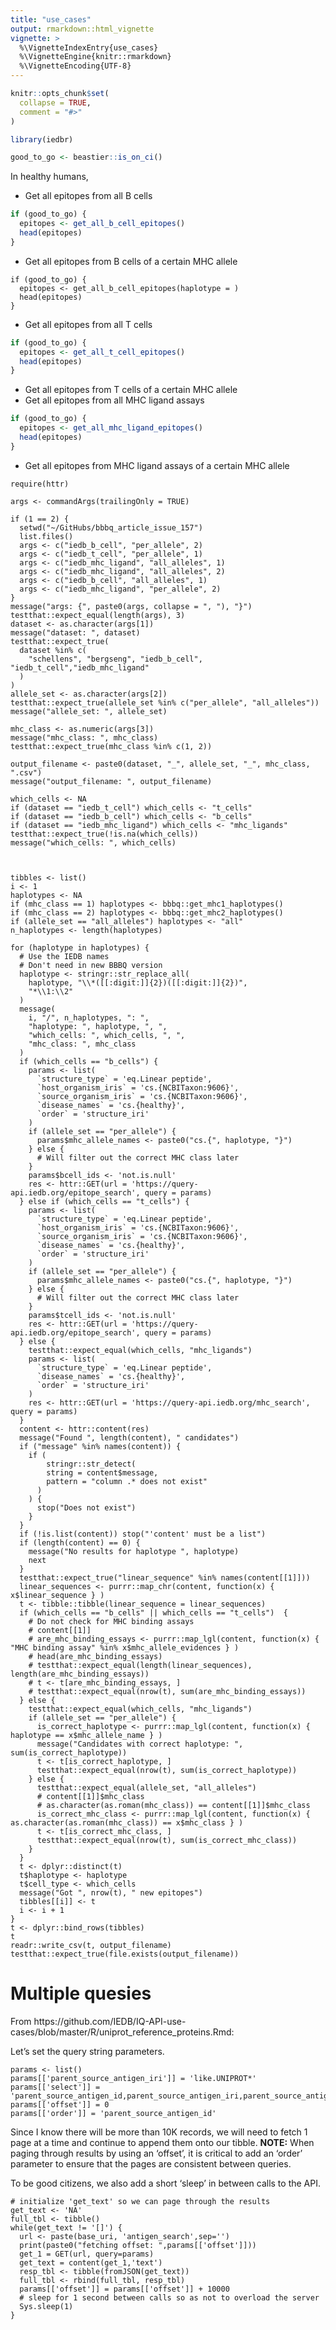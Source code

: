 ```yaml
---
title: "use_cases"
output: rmarkdown::html_vignette
vignette: >
  %\VignetteIndexEntry{use_cases}
  %\VignetteEngine{knitr::rmarkdown}
  %\VignetteEncoding{UTF-8}
---
```


```r
knitr::opts_chunk$set(
  collapse = TRUE,
  comment = "#>"
)
```

```r
library(iedbr)
```

```r
good_to_go <- beastier::is_on_ci()
```



In healthy humans, 

 * Get all epitopes from all B cells

```r
if (good_to_go) {
  epitopes <- get_all_b_cell_epitopes() 
  head(epitopes)
}
```

 * Get all epitopes from B cells of a certain MHC allele

```
if (good_to_go) {
  epitopes <- get_all_b_cell_epitopes(haplotype = ) 
  head(epitopes)
}
```

 * Get all epitopes from all T cells
 
```r
if (good_to_go) {
  epitopes <- get_all_t_cell_epitopes() 
  head(epitopes)
}
```

 * Get all epitopes from T cells of a certain MHC allele
 * Get all epitopes from all MHC ligand assays

```r
if (good_to_go) {
  epitopes <- get_all_mhc_ligand_epitopes() 
  head(epitopes)
}
```

 * Get all epitopes from MHC ligand assays of a certain MHC allele

```
require(httr)

args <- commandArgs(trailingOnly = TRUE)

if (1 == 2) {
  setwd("~/GitHubs/bbbq_article_issue_157")
  list.files()
  args <- c("iedb_b_cell", "per_allele", 2)
  args <- c("iedb_t_cell", "per_allele", 1)
  args <- c("iedb_mhc_ligand", "all_alleles", 1)
  args <- c("iedb_mhc_ligand", "all_alleles", 2)
  args <- c("iedb_b_cell", "all_alleles", 1)
  args <- c("iedb_mhc_ligand", "per_allele", 2)
}
message("args: {", paste0(args, collapse = ", "), "}")
testthat::expect_equal(length(args), 3)
dataset <- as.character(args[1])
message("dataset: ", dataset)
testthat::expect_true(
  dataset %in% c(
    "schellens", "bergseng", "iedb_b_cell", "iedb_t_cell","iedb_mhc_ligand"
  )
)
allele_set <- as.character(args[2])
testthat::expect_true(allele_set %in% c("per_allele", "all_alleles"))
message("allele_set: ", allele_set)

mhc_class <- as.numeric(args[3])
message("mhc_class: ", mhc_class)
testthat::expect_true(mhc_class %in% c(1, 2))

output_filename <- paste0(dataset, "_", allele_set, "_", mhc_class, ".csv")
message("output_filename: ", output_filename)

which_cells <- NA
if (dataset == "iedb_t_cell") which_cells <- "t_cells"
if (dataset == "iedb_b_cell") which_cells <- "b_cells"
if (dataset == "iedb_mhc_ligand") which_cells <- "mhc_ligands"
testthat::expect_true(!is.na(which_cells))
message("which_cells: ", which_cells)


  
tibbles <- list()
i <- 1
haplotypes <- NA
if (mhc_class == 1) haplotypes <- bbbq::get_mhc1_haplotypes()
if (mhc_class == 2) haplotypes <- bbbq::get_mhc2_haplotypes()
if (allele_set == "all_alleles") haplotypes <- "all"
n_haplotypes <- length(haplotypes)

for (haplotype in haplotypes) {
  # Use the IEDB names
  # Don't need in new BBBQ version
  haplotype <- stringr::str_replace_all(
    haplotype, "\\*([[:digit:]]{2})([[:digit:]]{2})", 
    "*\\1:\\2"
  )
  message(
    i, "/", n_haplotypes, ": ",
    "haplotype: ", haplotype, ", ",
    "which_cells: ", which_cells, ", ",
    "mhc_class: ", mhc_class
  )
  if (which_cells == "b_cells") {
    params <- list(
      `structure_type` = 'eq.Linear peptide',
      `host_organism_iris` = 'cs.{NCBITaxon:9606}',
      `source_organism_iris` = 'cs.{NCBITaxon:9606}',
      `disease_names` = 'cs.{healthy}',
      `order` = 'structure_iri'
    )
    if (allele_set == "per_allele") {
      params$mhc_allele_names <- paste0("cs.{", haplotype, "}")
    } else {
      # Will filter out the correct MHC class later
    }
    params$bcell_ids <- 'not.is.null'
    res <- httr::GET(url = 'https://query-api.iedb.org/epitope_search', query = params)
  } else if (which_cells == "t_cells") {
    params <- list(
      `structure_type` = 'eq.Linear peptide',
      `host_organism_iris` = 'cs.{NCBITaxon:9606}',
      `source_organism_iris` = 'cs.{NCBITaxon:9606}',
      `disease_names` = 'cs.{healthy}',
      `order` = 'structure_iri'
    )
    if (allele_set == "per_allele") {
      params$mhc_allele_names <- paste0("cs.{", haplotype, "}")
    } else {
      # Will filter out the correct MHC class later
    }
    params$tcell_ids <- 'not.is.null'
    res <- httr::GET(url = 'https://query-api.iedb.org/epitope_search', query = params)
  } else {
    testthat::expect_equal(which_cells, "mhc_ligands")
    params <- list(
      `structure_type` = 'eq.Linear peptide',
      `disease_names` = 'cs.{healthy}',
      `order` = 'structure_iri'
    )
    res <- httr::GET(url = 'https://query-api.iedb.org/mhc_search', query = params)
  }
  content <- httr::content(res)
  message("Found ", length(content), " candidates")
  if ("message" %in% names(content)) {
    if (
        stringr::str_detect(
        string = content$message,
        pattern = "column .* does not exist"
      )
    ) {
      stop("Does not exist")
    }
  }
  if (!is.list(content)) stop("'content' must be a list")
  if (length(content) == 0) {
    message("No results for haplotype ", haplotype)
    next
  }
  testthat::expect_true("linear_sequence" %in% names(content[[1]]))
  linear_sequences <- purrr::map_chr(content, function(x) { x$linear_sequence } )
  t <- tibble::tibble(linear_sequence = linear_sequences)
  if (which_cells == "b_cells" || which_cells == "t_cells")  {
    # Do not check for MHC binding assays
    # content[[1]]
    # are_mhc_binding_essays <- purrr::map_lgl(content, function(x) { "MHC binding assay" %in% x$mhc_allele_evidences } ) 
    # head(are_mhc_binding_essays)
    # testthat::expect_equal(length(linear_sequences), length(are_mhc_binding_essays))
    # t <- t[are_mhc_binding_essays, ]
    # testthat::expect_equal(nrow(t), sum(are_mhc_binding_essays))
  } else {
    testthat::expect_equal(which_cells, "mhc_ligands")
    if (allele_set == "per_allele") {
      is_correct_haplotype <- purrr::map_lgl(content, function(x) {  haplotype == x$mhc_allele_name } ) 
      message("Candidates with correct haplotype: ", sum(is_correct_haplotype))
      t <- t[is_correct_haplotype, ]
      testthat::expect_equal(nrow(t), sum(is_correct_haplotype))
    } else {
      testthat::expect_equal(allele_set, "all_alleles")
      # content[[1]]$mhc_class
      # as.character(as.roman(mhc_class)) == content[[1]]$mhc_class
      is_correct_mhc_class <- purrr::map_lgl(content, function(x) {  as.character(as.roman(mhc_class)) == x$mhc_class } ) 
      t <- t[is_correct_mhc_class, ]
      testthat::expect_equal(nrow(t), sum(is_correct_mhc_class))
    }
  }
  t <- dplyr::distinct(t)
  t$haplotype <- haplotype 
  t$cell_type <- which_cells 
  message("Got ", nrow(t), " new epitopes")
  tibbles[[i]] <- t
  i <- i + 1
}
t <- dplyr::bind_rows(tibbles)
t
readr::write_csv(t, output_filename)
testthat::expect_true(file.exists(output_filename))
```



# Multiple quesies

From https://github.com/IEDB/IQ-API-use-cases/blob/master/R/uniprot_reference_proteins.Rmd:

Let's set the query string parameters.

```
params <- list()
params[['parent_source_antigen_iri']] = 'like.UNIPROT*'
params[['select']] = 'parent_source_antigen_id,parent_source_antigen_iri,parent_source_antigen_source_org_iri,parent_source_antigen_name'
params[['offset']] = 0
params[['order']] = 'parent_source_antigen_id'
```

Since I know there will be more than 10K records, we will need to fetch 1 page at a time
and continue to append them onto our tibble.  **NOTE:** When paging through results by using an 'offset', it is critical to add an 'order' parameter to ensure that the pages are consistent between queries.

To be good citizens, we also add a short 'sleep' in between calls to the API.
```
# initialize 'get_text' so we can page through the results
get_text <- 'NA'
full_tbl <- tibble()
while(get_text != '[]') {
  url <- paste(base_uri, 'antigen_search',sep='')
  print(paste0("fetching offset: ",params[['offset']]))
  get_1 = GET(url, query=params)
  get_text = content(get_1,'text')
  resp_tbl <- tibble(fromJSON(get_text))
  full_tbl <- rbind(full_tbl, resp_tbl)
  params[['offset']] = params[['offset']] + 10000
  # sleep for 1 second between calls so as not to overload the server
  Sys.sleep(1)
}
```

